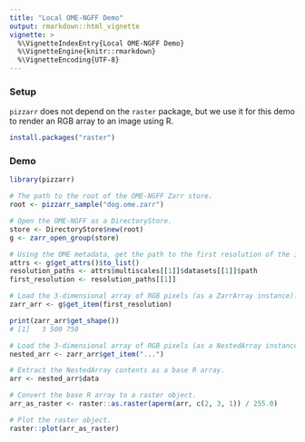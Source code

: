 ```yaml
---
title: "Local OME-NGFF Demo"
output: rmarkdown::html_vignette
vignette: >
  %\VignetteIndexEntry{Local OME-NGFF Demo}
  %\VignetteEngine{knitr::rmarkdown}
  %\VignetteEncoding{UTF-8}
---
```


### Setup

`pizzarr` does not depend on the `raster` package, but we use it for this demo to render an RGB array to an image using R.

```r
install.packages("raster")
```

### Demo

```r
library(pizzarr)

# The path to the root of the OME-NGFF Zarr store.
root <- pizzarr_sample("dog.ome.zarr")

# Open the OME-NGFF as a DirectoryStore.
store <- DirectoryStore$new(root)
g <- zarr_open_group(store)

# Using the OME metadata, get the path to the first resolution of the image pyramid.
attrs <- g$get_attrs()$to_list()
resolution_paths <- attrs$multiscales[[1]]$datasets[[1]]$path
first_resolution <- resolution_paths[[1]]

# Load the 3-dimensional array of RGB pixels (as a ZarrArray instance).
zarr_arr <- g$get_item(first_resolution)

print(zarr_arr$get_shape())
# [1]   3 500 750

# Load the 3-dimensional array of RGB pixels (as a NestedArray instance).
nested_arr <- zarr_arr$get_item("...")

# Extract the NestedArray contents as a base R array.
arr <- nested_arr$data

# Convert the base R array to a raster object.
arr_as_raster <- raster::as.raster(aperm(arr, c(2, 3, 1)) / 255.0)

# Plot the raster object.
raster::plot(arr_as_raster)
```